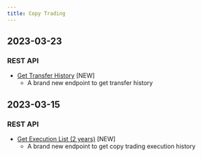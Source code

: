 ```yaml
---
title: Copy Trading
---
```

## 2023-03-23
### REST API
* [Get Transfer History](../copy-trade/account/transfer-list) [NEW]
    * A brand new endpoint to get transfer history

## 2023-03-15
### REST API
* [Get Execution List (2 years)](../copy-trade/position/execution-list) [NEW]
    * A brand new endpoint to get copy trading execution history